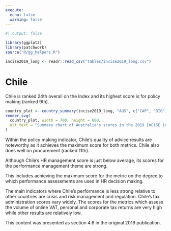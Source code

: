 ```yaml
---
execute:
  echo: false
  warning: false
---
```


<!-- DO NOT EDIT THIS FILE --->
<!-- AUTO GENERATED FROM r/generate_country_qmd.r --->

```r
#| output: false

library(ggplot2)
library(patchwork)
source("R/gg_helpers.R")

incise2019_long <- readr::read_csv("tables/incise2019_long.csv")

```

# Chile {#sec-country-chl .unnumbered}

:::{.lead}
Chile is ranked 24th overall on the Index and its highest score is for policy
making (ranked 9th).
:::

```r
country_plot <- country_summary(incise2019_long, "AUS", c("CAP", "DIG"))
render_svg(
  country_plot, width = 700, height = 600,
  alt_text = "Summary chart of Australia's scores in the 2019 InCiSE index."
)
```

Within the policy making indicator, Chile's quality of advice results are
noteworthy as it achieves the maximum score for both metrics. Chile also does
well on procurement (ranked 11th).

Although Chile's HR management score is just below average, its scores for the
performance management theme are strong.

This includes achieving the maximum score for the metric on the degree to which
performance assessments are used in HR decision making.

The main indicators where Chile's performance is less strong relative to other
countries are crisis and risk management and regulation. Chile's tax
administration scores vary widely. The scores for the metrics which assess the
volume of online VAT, personal and corporate tax returns are very high while
other results are relatively low.

::: {.callout-note .crf title="Cross-referencing note" icon="false"}
This content was presented as section 4.6 in the original 2019 publication.
:::
